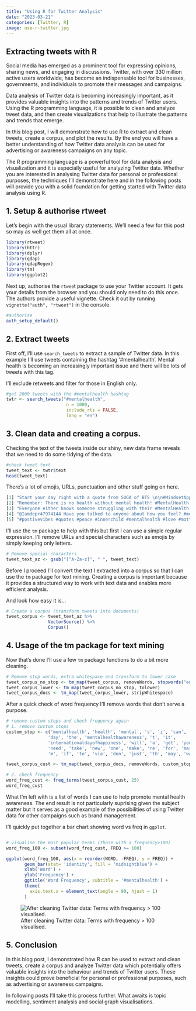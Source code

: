 ```yaml
---
title: "Using R for Twitter Analysis"
date: "2023-03-21"
categories: [Twitter, R]
image: use-r-twitter.jpg
---
```


## **Extracting tweets with R**

Social media has emerged as a prominent tool for expressing opinions, sharing news, and engaging in discussions. Twitter, with over 330 million active users worldwide, has become an indispensable tool for businesses, governments, and individuals to promote their messages and campaigns.

Data analysis of Twitter data is becoming increasingly important, as it provides valuable insights into the patterns and trends of Twitter users. Using the R programming language, it is possible to clean and analyze tweet data, and then create visualizations that help to illustrate the patterns and trends that emerge.

In this blog post, I will demonstrate how to use R to extract and clean tweets, create a corpus, and plot the results. By the end you will have a better understanding of how Twitter data analysis can be used for advertising or awareness campaigns on any topic.

The R programming language is a powerful tool for data analysis and visualization and it is especially useful for analyzing Twitter data. Whether you are interested in analysing Twitter data for personal or professional purposes, the techniques I'll demonstrate here and in the following posts will provide you with a solid foundation for getting started with Twitter data analysis using R.

## **1. Setup & authorise rtweet**

Let's begin with the usual library statements. We'll need a few for this post so may as well get them all at once.

``` r
library(rtweet)
library(httr)
library(dplyr)
library(qdap)
library(qdapRegex)
library(tm)
library(ggplot2)
```

Next up, authorise the `rtwee`t package to use your Twitter account. It gets your details from the browser and you should only need to do this once. The authors provide a useful vignette. Check it out by running `vignette("auth", "rtweet")` in the console.

``` r
#authorise
auth_setup_default()
```

## **2. Extract tweets**

First off, I'll use `search_tweets` to extract a sample of Twitter data. In this example I'll use tweets containing the hashtag '#mentalhealth'. Mental health is becoming an increasingly important issue and there will be lots of tweets with this tag.

I'll exclude retweets and filter for those in English only.

``` r
#get 2000 tweets with the #mentalhealth hashtag
twtr <- search_tweets("#mentalhealth",
                       n = 1000,
                       include_rts = FALSE,
                       lang = "en")
```

## **3. Clean data and creating a corpus.**

Checking the text of the tweets inside our shiny, new data frame reveals that we need to do some tidying of the data.

``` r
#check tweet text
tweet_text <- twtr$text
head(tweet_text)
```

There's a lot of emojis, URLs, punctuation and other stuff going on here.

``` r
[1] "Start your day right with a quote from SUGA of BTS \n\n#MindsetApp #Quotes #Motivation #Wellness #Positivity #SelfCare #MentalHealth #Kpop #BTS #SUGA https://t.co/GXglBR7rrk"
[2] "Remember: There is no health without mental health! #MentalHealth is just as important as physical health, and asking for help is a normal part of life. You should never feel like you have to take on the world  alone. #NationalFlowerDay #FlowerDay https://t.co/4SEVDf4c4J"
[3] "Everyone either knows someone struggling with their #MentalHealth or they do themselves. \n\nSome things should transcend politics, that’s what @TedLasso is trying to tell us.\n\nI admire anyone who can ask for help. \n https://t.co/Iz32fcP3xa"
[4] "@Iamdepr47974144 Have you talked to anyone about how you feel? #mentalhealth #depression"
[5] "#postivevibes #quotes #peace #innerchild #mentalhealth #love #motto #inspiration #health \n\n Blissful Cleaning LLC https://t.co/VyfA8yE8IU" 
```

I'll use the `tm` package to help with this but first I can use a simple regular expression. I'll remove URLs and special characters such as emojis by simply keeping only letters.

``` r
# Remove special characters
tweet_text_az <- gsub("[^A-Za-z]", " ", tweet_text)
```

Before I proceed I'll convert the text I extracted into a corpus so that I can use the `tm` package for text mining. Creating a corpus is important because it provides a structured way to work with text data and enables more efficient analysis.

And look how easy it is...

``` r
# Create a corpus (transform tweets into documents)
tweet_corpus <- tweet_text_az %>%
                VectorSource() %>%
                Corpus()
```

## **4. Usage of the tm package for text mining**

Now that's done I'll use a few `tm` package functions to do a bit more cleaning.

``` r
# Remove stop words, extra whitespace and transform to lower case
tweet_corpus_no_stop <- tm_map(tweet_corpus, removeWords, stopwords("english"))
tweet_corpus_lower <- tm_map(tweet_corpus_no_stop, tolower)
tweet_corpus_docs <- tm_map(tweet_corpus_lower, stripWhitespace)
```

After a quick check of word frequency I'll remove words that don't serve a purpose.

``` r
# remove custom stops and check frequency again
# 1. remove custom stops
custom_stop <- c('mentalhealth', 'health', 'mental', 's', 'i', 'can', 'amp',
                'day', 'the', 'mentalhealthawareness', 't', 'it',
                'internationaldayofhappiness', 'will', 'a', 'get', 'you',
                'need', 'take', 'new', 'one', 'make', 're', 'for', 'march',
                'm', 'if', 'to', 'via', 'don', 'just', 'th', 'may', 'way')

tweet_corpus_cust <- tm_map(tweet_corpus_docs, removeWords, custom_stop)

# 2. check frequency
word_freq_cust <- freq_terms(tweet_corpus_cust, 25) 
word_freq_cust
```

What I'm left with is a list of words I can use to help promote mental health awareness. The end result is not particularly suprising given the subject matter but it serves as a good example of the possibilities of using Twitter data for other campaigns such as brand management.

I'll quickly put together a bar chart showing word vs freq in `ggplot`.

``` r

# visualise the most popular terms (those with a frequency>100)
word_freq_100 <- subset(word_freq_cust, FREQ >= 100)

ggplot(word_freq_100, aes(x = reorder(WORD, -FREQ), y = FREQ)) +
       geom_bar(stat= 'identity', fill = 'midnightblue') +
       xlab('Word') +
       ylab('Frequency') +
       ggtitle('Word Frequency', subtitle = '#mentalhealth') +
       theme(
         axis.text.x = element_text(angle = 90, hjust = 1)
       )
```

![After cleaning Twitter data: Terms with frequency \> 100 visualised.](twitter-analysis-mental-health.png)

## **5. Conclusion**

In this blog post, I demonstrated how R can be used to extract and clean tweets, create a corpus and analyze Twitter data which potentially offers valuable insights into the behaviour and trends of Twitter users. These insights could prove beneficial for personal or professional purposes, such as advertising or awareness campaigns.

In following posts I'll take this process further. What awaits is topic modelling, sentiment analysis and social graph visualisations.
